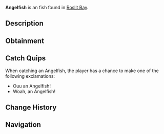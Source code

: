 {{FishInfobox
|image          = Angelfish.png
|rarity         = Unusual
|sea            = First Sea
|location       = [[Roslit Bay]]
|sublocation    = Coral Reef
|sources        = Fishing Rod, Volcanic Geode
|radar_location = 
|xp             = 60
|weather        = Clear
|time           = 
|season         = 
|bait           = Worm
|base_weight    = 2
|base_value     = 120
|weight_range   = 1.5
|base_chance    = 40
|base_resil     = 60
}}
'''Angelfish''' is an {{Rarity|Unusual}} fish found in [[Roslit Bay]].

== Description ==
{{Description|Angelfish are colorful and striking reef dwellers, known for their vibrant patterns and graceful swimming. Found in Roslit bays coral reef, they are a fun and elegant part of Roslits ecosystem.|Bestiary Entry}}

== Obtainment ==
{{Description|Found in Roslit Bays coral reef.|Bestiary Hint}}
{{Fish Availability|
Roslit Bay/Coral Reef
|top_rods      = 
Krampus's Rod\284652.6\251045.35;
Magma Rod\274000.42\241650.81;
Leviathan's Fang Rod\253662.81\171435.72;
Plastic Rod\250527\220943.16;
Trident Rod\238986.27\131516.15;
Flimsy Rod\202196.66\270389.79;
Buddy Bond Rod\186105.77\225840.8;
Fast Rod\231571.92\259413.45;
Fischer's Rod\207285.1\232206.68;
Training Rod\185367.1\200498.68;
Free Spirit Rod\231578.57\127439.63;
No-Life Rod\211432.26\176115.36;
Ethereal Prism Rod\207153.24\191384.28;
Astralhook Rod\206834.03\213052.02;
Seraphic Rod\206142.58\174270.53;
Rod Of The Forgotten Fang\197416.3\159050.7;
Challenger's Rod\195634.44\159579.41;
Rod Of The Exalted One\186110.9\135653.66;
Rod Of The Depths\182207.02\144375.84;
Zeus Rod\180929.64\148335.2;
Verdant Shear Rod\179587.85\148408.85;
Blazebringer Rod\173582.55\140026;
Depthseeker Rod\170677.63\135942.31;
Avalanche Rod\168135.93\121817.12;
Volcanic Rod\167308.68\112576.02;
Steady Rod\86067.4\52451.67
|recommended   = Trident Rod
}}

== Catch Quips ==
When catching an Angelfish, the player has a chance to make one of the following exclamations:
* Ouu an Angelfish!
* Woah, an Angelfish!

== Change History ==
{{Change History|{{subst:Current Version}}}}

== Navigation ==
{{Fish Navbox|Roslit Bay}}